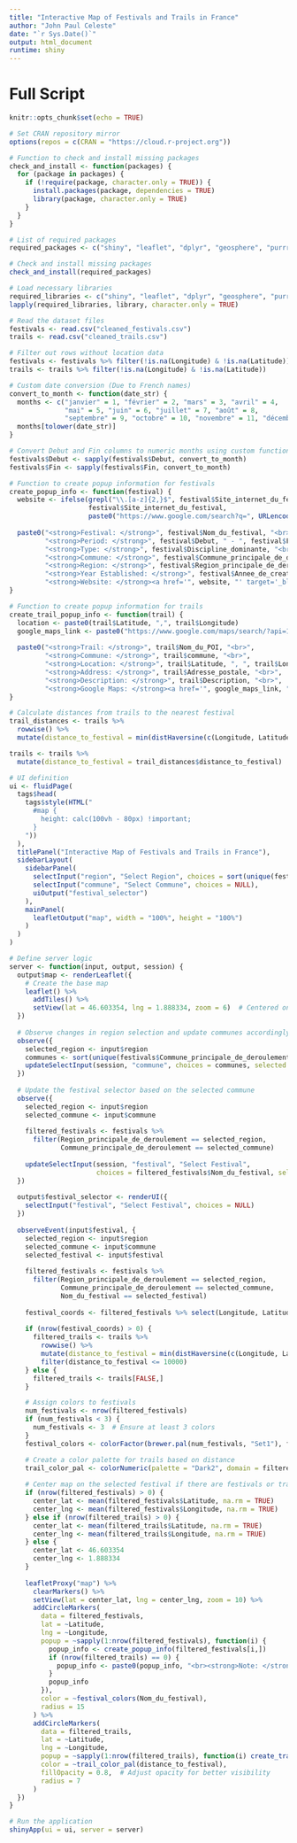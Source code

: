---
title: "Interactive Map of Festivals and Trails in France"
author: "John Paul Celeste"
date: "`r Sys.Date()`"
output: html_document
runtime: shiny
---

# Full Script
```{r setup, include=FALSE}
knitr::opts_chunk$set(echo = TRUE)

# Set CRAN repository mirror
options(repos = c(CRAN = "https://cloud.r-project.org"))

# Function to check and install missing packages
check_and_install <- function(packages) {
  for (package in packages) {
    if (!require(package, character.only = TRUE)) {
      install.packages(package, dependencies = TRUE)
      library(package, character.only = TRUE)
    }
  }
}

# List of required packages
required_packages <- c("shiny", "leaflet", "dplyr", "geosphere", "purrr", "tidyr", "RColorBrewer")

# Check and install missing packages
check_and_install(required_packages)

# Load necessary libraries
required_libraries <- c("shiny", "leaflet", "dplyr", "geosphere", "purrr", "tidyr", "RColorBrewer")
lapply(required_libraries, library, character.only = TRUE)

# Read the dataset files
festivals <- read.csv("cleaned_festivals.csv")
trails <- read.csv("cleaned_trails.csv")
```

```{r data_processing, echo=TRUE, error=TRUE, message=TRUE}
# Filter out rows without location data
festivals <- festivals %>% filter(!is.na(Longitude) & !is.na(Latitude))
trails <- trails %>% filter(!is.na(Longitude) & !is.na(Latitude))

# Custom date conversion (Due to French names)
convert_to_month <- function(date_str) {
  months <- c("janvier" = 1, "février" = 2, "mars" = 3, "avril" = 4,
              "mai" = 5, "juin" = 6, "juillet" = 7, "août" = 8,
              "septembre" = 9, "octobre" = 10, "novembre" = 11, "décembre" = 12)
  months[tolower(date_str)]
}

# Convert Debut and Fin columns to numeric months using custom function
festivals$Debut <- sapply(festivals$Debut, convert_to_month)
festivals$Fin <- sapply(festivals$Fin, convert_to_month)

# Function to create popup information for festivals
create_popup_info <- function(festival) {
  website <- ifelse(grepl("\\.[a-z]{2,}$", festival$Site_internet_du_festival), 
                    festival$Site_internet_du_festival, 
                    paste0("https://www.google.com/search?q=", URLencode(festival$Nom_du_festival)))
  
  paste0("<strong>Festival: </strong>", festival$Nom_du_festival, "<br>",
         "<strong>Period: </strong>", festival$Debut, " - ", festival$Fin, "<br>",
         "<strong>Type: </strong>", festival$Discipline_dominante, "<br>",
         "<strong>Commune: </strong>", festival$Commune_principale_de_deroulement, "<br>",
         "<strong>Region: </strong>", festival$Region_principale_de_deroulement, "<br>",
         "<strong>Year Established: </strong>", festival$Annee_de_creation_du_festival, "<br>",
         "<strong>Website: </strong><a href='", website, "' target='_blank'>", website, "</a>")
}

# Function to create popup information for trails
create_trail_popup_info <- function(trail) {
  location <- paste0(trail$Latitude, ",", trail$Longitude)
  google_maps_link <- paste0("https://www.google.com/maps/search/?api=1&query=", URLencode(location))
  
  paste0("<strong>Trail: </strong>", trail$Nom_du_POI, "<br>",
         "<strong>Commune: </strong>", trail$commune, "<br>",
         "<strong>Location: </strong>", trail$Latitude, ", ", trail$Longitude, "<br>",
         "<strong>Address: </strong>", trail$Adresse_postale, "<br>",
         "<strong>Description: </strong>", trail$Description, "<br>",
         "<strong>Google Maps: </strong><a href='", google_maps_link, "' target='_blank'>", google_maps_link, "</a>")
}

# Calculate distances from trails to the nearest festival
trail_distances <- trails %>%
  rowwise() %>%
  mutate(distance_to_festival = min(distHaversine(c(Longitude, Latitude), festivals %>% select(Longitude, Latitude))))

trails <- trails %>%
  mutate(distance_to_festival = trail_distances$distance_to_festival)
```

```{r map_ui, echo=TRUE, error=TRUE}
# UI definition
ui <- fluidPage(
  tags$head(
    tags$style(HTML("
      #map {
        height: calc(100vh - 80px) !important;
      }
    "))
  ),
  titlePanel("Interactive Map of Festivals and Trails in France"),
  sidebarLayout(
    sidebarPanel(
      selectInput("region", "Select Region", choices = sort(unique(festivals$Region_principale_de_deroulement)), selected = "Grand Est"),
      selectInput("commune", "Select Commune", choices = NULL),
      uiOutput("festival_selector")
    ),
    mainPanel(
      leafletOutput("map", width = "100%", height = "100%")
    )
  )
)
```


```{r map_logic, echo=TRUE, error=TRUE}
# Define server logic
server <- function(input, output, session) {
  output$map <- renderLeaflet({
    # Create the base map
    leaflet() %>%
      addTiles() %>%
      setView(lat = 46.603354, lng = 1.888334, zoom = 6)  # Centered on France
  })
  
  # Observe changes in region selection and update communes accordingly
  observe({
    selected_region <- input$region
    communes <- sort(unique(festivals$Commune_principale_de_deroulement[festivals$Region_principale_de_deroulement == selected_region]))
    updateSelectInput(session, "commune", choices = communes, selected = communes[1])
  })
  
  # Update the festival selector based on the selected commune
  observe({
    selected_region <- input$region
    selected_commune <- input$commune
    
    filtered_festivals <- festivals %>%
      filter(Region_principale_de_deroulement == selected_region,
             Commune_principale_de_deroulement == selected_commune)
    
    updateSelectInput(session, "festival", "Select Festival", 
                      choices = filtered_festivals$Nom_du_festival, selected = filtered_festivals$Nom_du_festival[1])
  })
  
  output$festival_selector <- renderUI({
    selectInput("festival", "Select Festival", choices = NULL)
  })
  
  observeEvent(input$festival, {
    selected_region <- input$region
    selected_commune <- input$commune
    selected_festival <- input$festival
    
    filtered_festivals <- festivals %>%
      filter(Region_principale_de_deroulement == selected_region,
             Commune_principale_de_deroulement == selected_commune,
             Nom_du_festival == selected_festival)
    
    festival_coords <- filtered_festivals %>% select(Longitude, Latitude)
    
    if (nrow(festival_coords) > 0) {
      filtered_trails <- trails %>%
        rowwise() %>%
        mutate(distance_to_festival = min(distHaversine(c(Longitude, Latitude), festival_coords))) %>%
        filter(distance_to_festival <= 10000)
    } else {
      filtered_trails <- trails[FALSE,]
    }

    # Assign colors to festivals
    num_festivals <- nrow(filtered_festivals)
    if (num_festivals < 3) {
      num_festivals <- 3  # Ensure at least 3 colors
    }
    festival_colors <- colorFactor(brewer.pal(num_festivals, "Set1"), filtered_festivals$Nom_du_festival)

    # Create a color palette for trails based on distance
    trail_color_pal <- colorNumeric(palette = "Dark2", domain = filtered_trails$distance_to_festival)
    
    # Center map on the selected festival if there are festivals or trails
    if (nrow(filtered_festivals) > 0) {
      center_lat <- mean(filtered_festivals$Latitude, na.rm = TRUE)
      center_lng <- mean(filtered_festivals$Longitude, na.rm = TRUE)
    } else if (nrow(filtered_trails) > 0) {
      center_lat <- mean(filtered_trails$Latitude, na.rm = TRUE)
      center_lng <- mean(filtered_trails$Longitude, na.rm = TRUE)
    } else {
      center_lat <- 46.603354
      center_lng <- 1.888334
    }
    
    leafletProxy("map") %>%
      clearMarkers() %>%
      setView(lat = center_lat, lng = center_lng, zoom = 10) %>%
      addCircleMarkers(
        data = filtered_festivals,
        lat = ~Latitude,
        lng = ~Longitude,
        popup = ~sapply(1:nrow(filtered_festivals), function(i) {
          popup_info <- create_popup_info(filtered_festivals[i,])
          if (nrow(filtered_trails) == 0) {
            popup_info <- paste0(popup_info, "<br><strong>Note: </strong>No trails found nearby.")
          }
          popup_info
        }),
        color = ~festival_colors(Nom_du_festival),
        radius = 15
      ) %>%
      addCircleMarkers(
        data = filtered_trails,
        lat = ~Latitude,
        lng = ~Longitude,
        popup = ~sapply(1:nrow(filtered_trails), function(i) create_trail_popup_info(filtered_trails[i,])),
        color = ~trail_color_pal(distance_to_festival),
        fillOpacity = 0.8,  # Adjust opacity for better visibility
        radius = 7
      )
  })
} 
```


```{r launch_map, echo=FALSE, error=TRUE}
# Run the application 
shinyApp(ui = ui, server = server)
```